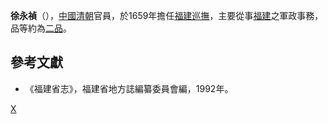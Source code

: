 '''徐永禎'''（{{bd|？||？||}}），[[中國|中國]][[清朝|清朝]]官員，於1659年擔任[[福建巡撫|福建巡撫]]，主要從事[[福建|福建]]之軍政事務，品等約為[[二品|二品]]。
{{start box}}
{{s-before|[[劉漢祚|劉漢祚]]}}
{{s-title|[[福建巡撫|福建巡撫]]|1659年上任}}
{{s-after|[[許世昌|許世昌]]}}
{{end box}}

==參考文獻==
*《福建省志》，福建省地方誌編纂委員會編，1992年。

{{清朝人物小作品}}

[[Category:清朝福建巡抚|X]]
